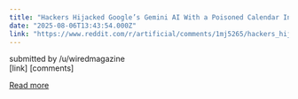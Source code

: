 ```yaml
---
title: "Hackers Hijacked Google’s Gemini AI With a Poisoned Calendar Invite to Take Over a Smart Home"
date: "2025-08-06T13:43:54.000Z"
link: "https://www.reddit.com/r/artificial/comments/1mj5265/hackers_hijacked_googles_gemini_ai_with_a/"
---
```


submitted by    /u/wiredmagazine  
 [link]   [comments]

[Read more](https://www.reddit.com/r/artificial/comments/1mj5265/hackers_hijacked_googles_gemini_ai_with_a/)

